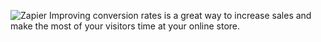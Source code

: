 ![Zapier](/zapiertestimonial.png)
Improving conversion rates is a great way to increase sales and make the most of your visitors time at your online store. 